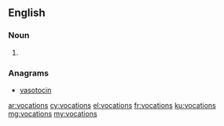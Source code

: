 ==English==

===Noun===
{{head|en|noun plural form}}

# {{plural of|vocation|lang=en}}

===Anagrams===
* [[vasotocin#English|vasotocin]]

[[ar:vocations]]
[[cy:vocations]]
[[el:vocations]]
[[fr:vocations]]
[[ku:vocations]]
[[mg:vocations]]
[[my:vocations]]